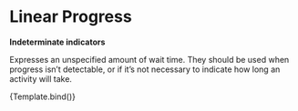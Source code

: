 
<Meta
  title="UI Elements/Loading States/Linear Progress"
  component={LinearProgress}
/>

# Linear Progress

**Indeterminate indicators**

Expresses an unspecified amount of wait time. They should be used when progress isn&rsquo;t detectable, or if it&rsquo;s not necessary to indicate how long an activity will take.


<Canvas>
  <Story
    name="Linear Progress"
    args={{ value: null, variant: null }}
    argTypes={{
      value: {
        description:
          'The value of the progress indicator for the determinate and buffer variants.',
        table: {
          type: { summary: 'number' },
        },
        control: { type: 'number' },
      },
      variant: {
        description:
          'The variant to use. Use indeterminate when there is no progress value.',
        table: {
          type: {
            summary: 'determinate | indeterminate',
          },
        },
        control: {
          type: 'select',
        },
        options: ['determinate', 'indeterminate'],
      },
      ref: {
        table: { disable: true },
      },
    }}
  >
    {Template.bind()}
  </Story>
</Canvas>

<ArgsTable story="Linear Progress" sort="requiredFirst" />
